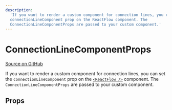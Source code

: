 ```yaml
---
description:
  'If you want to render a custom component for connection lines, you can set the
  connectionLineComponent prop on the ReactFlow component. The
  ConnectionLineComponentProps are passed to your custom component.'
---
```


# ConnectionLineComponentProps

[Source on GitHub](https://github.com/xyflow/xyflow/blob/main/packages/react/src/types/edges.ts/#L193)

If you want to render a custom component for connection lines, you can set the
`connectionLineComponent` prop on the
[`<ReactFlow />`](/api-reference/react-flow#connection-connectionLineComponent) component.
The `ConnectionLineComponentProps` are passed to your custom component.

## Props

<APIDocs typeName="ConnectionLineComponentProps" />
